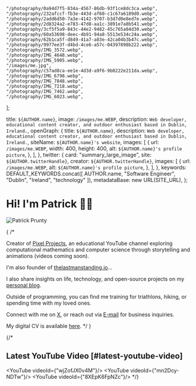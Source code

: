 
    "/photography/0a94d7f5-834a-4567-86db-93f1ce8dc3ca.webp",
    "/photography/232afccf-fb3e-443d-af60-c1c67a6189d0.webp",
    "/photography/2add6d50-7a3e-4142-9707-b3d7d0e8ed7e.webp",
    "/photography/2d8324a2-e783-47d8-aa1c-3891e7a8b541.webp",
    "/photography/3cf5f5a9-843c-44e2-9482-45c765a84d30.webp",
    "/photography/60a53698-deec-4b91-94a8-5513e534c24a.webp",
    "/photography/62b1ca5f-d849-41a7-a83e-42ca04b3b47c.webp",
    "/photography/9977ee3f-d4bd-4ce6-a57c-04397898b222.webp",
    "/photography/IMG_3572.webp",
    "/photography/IMG_4648.webp",
    "/photography/IMG_5905.webp",
    "/images/me.jpg",
    "/photography/c57ad8ca-ee1e-4d3d-a9f6-9b0222e211da.webp",
    "/photography/IMG_6798.webp",
    "/photography/IMG_7848.webp",
    "/photography/IMG_7218.webp",
    "/photography/IMG_7462.webp",
    "/photography/IMG_6023.webp",
];

  title: `${AUTHOR.name}`,
  image: `/images/me.WEBP`,
  description: `Web developer, educational content creator, and outdoor enthusiast based in Dublin, Ireland.`,
  openGraph: {
    title: `${AUTHOR.name}`,
    description: `Web developer, educational content creator, and outdoor enthusiast based in Dublin, Ireland.`,
    siteName: `${AUTHOR.name}'s website`,
    images: [
      {
        url: `/images/me.WEBP`,
        width: 400,
        height: 400,
        alt: `${AUTHOR.name}'s profile picture`,
      },
    ],
  },
  twitter: {
    card: "summary_large_image",
    site: `${AUTHOR.twitterHandle}`,
    creator: `${AUTHOR.twitterHandle}`,
    images: [
      {
        url: `/images/me.WEBP`,
        alt: `${AUTHOR.name}'s profile picture`,
      },
    ],
  },
  keywords: DEFAULT_KEYWORDS.concat([
    AUTHOR.name,
    "Software Engineer",
    "Dublin",
    "Ireland",
    "technology"
  ]),
  metadataBase: new URL(SITE_URL),
};

# Hi! I'm Patrick 👋🏻

<Image
src="/images/me-sketch2.png"
alt="Patrick Prunty"
className="bg-gray-100 rounded-full block mt-5 mb-5 mx-auto w-24 h-24 object-cover overflow-hidden aspect-square"
width={100}
height={100}
priority
/>

{
/*

Creator of [Pixel Projects](https://www.youtube.com/channel/UC5OToaksgWe-pjkgqPkUZkw), an educational YouTube channel exploring computational mathematics and computer science through storytelling and animations (videos coming soon).

I'm also founder of [thelastmanstanding.io]()...

I also share insights on life, technology, and open-source projects on my [personal blog](/blog).

Outside of programming, you can find me training for triathlons, hiking, or spending time with my loved ones.

Connect with me on [X](https://x.com/pprunty_), or reach out via [E-mail](mailto:patrickprunty.business@gmail.com) for business inquiries.

My digital CV is available [here](https://read.cv/pprunty).
*/
}

<Section
  sectionName="About"
  items={[
    {
      year: ' ',
      description: `
I'm a senior web developer based in Dublin, Ireland.
      `,
    },
  ]}
/>



{/*
# Latest YouTube Video [#latest-youtube-video]

<YouTube videoId={"wjZofJX0v4M"}/>
<YouTube videoId={"mn2Dcy-NDTw"}/>
<YouTube videoId={"8XEpK6FpNZc"}/>
*/}

<Section
  sectionName="Software"
  items={[
    {
      title: 'tmplate.xyz',
      url: 'https://tmplate.xyz/',
      year: '2025',
      description:
        'Open-source application showcasing Polymorphic Web Design principles (work in progress).',
    },
    {
      title: 'samwise',
      url: 'https://samwise.wtf/',
      year: '2025',
      description:
        'High-performance, SEO-optimized digital blog and portfolio starter built with Next.js 15.',
    },
    {
      title: 'manim-interactive',
      url: 'https://github.com/pprunty/manim-interactive',
      year: '2025',
      description:
        'Interactive Manim environment for seamless mathematical animations, replicating YouTube channel 3Blue1Brown’s workflow.',
    },
  ]}
/>


<Section sectionName="Projects" items={[
{
      title: 'clunk',
      url: 'https://github.com/your-username/clunk',
      year: '2025',
      images: ['/images/projects/jigsaw-presents.webp'],
      description:
        'A foundational C++ project providing a connection to Coinbase L3 market data feed, storing multi-market data in an efficient orderbook and offering performance benchmarks (work in progress).',
    }
]} />

<Section
  sectionName="Writing"
  items={[
    {
      year: ' ',
      description: `
      My full blog can be accessed here. If you're not sure which to read, try:
      `,
    },
    {
    year: '2025',
    title: "The Engineer's Proclivity for Perfection",
    url: "/blog/the-engineers-proclivity-for-perfection",
    images: ["/images/the-engineers-proclivity-for-perfection/Golden_Gate.webp"]
    },
    {
    year: '2025',
        title: "Mobile Phones: The Swiss Army Knife Humanity Didn\'t Need",
        url: "/blog/mobile-phones-the-swiss-army-knife-humanity-didnt-need",
        images: ["/images/mobile-phones-the-swiss-army-knife-humanity-didnt-need/mobile-phones-the-swiss-army-knife-humanity-didnt-need.webp"]
    },
    {
    year: '2025',
        title: "Why I’m Optimistic AI Won’t Take My SWE Job",
        url: "/blog/the-engineers-proclivity-for-perfection",
        images: ["/images/why-im-optimistic-ai-wont-take-my-swe-job/why-im-optimistic-ai-wont-take-my-swe-job.webp"]
    }
  ]}
/>

<Section sectionName="Photos" items={[
{
      title: '',
      year: '2020 - Now',
      description:
        'A collection of photos showcasing my experiences travelling and how I interpret the world around me.',
    }
]} />

<PhotoGrid images={photographyImages} />

